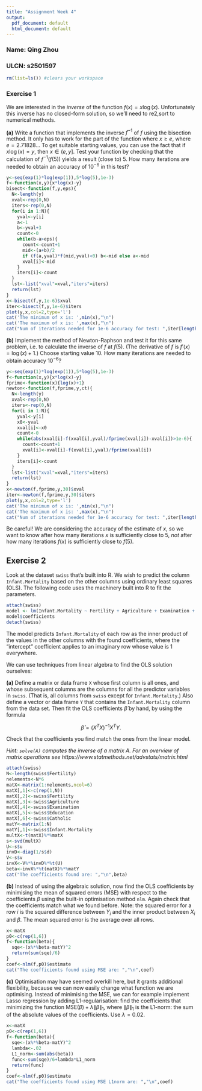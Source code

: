 ```yaml
---
title: "Assignment Week 4"
output:
  pdf_document: default
  html_document: default
---
```


### Name: Qing Zhou

### ULCN: s2501597

```r
rm(list=ls()) #clears your workspace
```

### Exercise 1

We are interested in the *inverse* of the function $f(x)=x\log(x)$. Unfortunately this inverse has no closed-form solution, so we'll need to re2,sort to numerical methods.

**(a)** Write a function that implements the inverse $f^{-1}$ of $f$ using the bisection method. It only has to work for the part of the function where $x\ge e$, where $e=2.71828\ldots$ To get suitable starting values, you can use the fact that if $x\log(x)=y$, then $x\in(e,y]$. Test your function by checking that the calculation of $f^{-1}(f(5))$ yields a result (close to) $5$. How many iterations are needed to obtain an accuracy of $10^{-6}$ in this test?

```r
y<-seq(exp(1)*log(exp(1)),5*log(5),1e-3)
f<-function(x,y){x*log(x)-y}
bisect<-function(f,y,eps){
  N<-length(y)
  xval<-rep(0,N)
  iters<-rep(0,N)
  for(i in 1:N){
    yval<-y[i]
    a<-1
    b<-yval+3
    count<-0
    while(b-a>eps){
      count<-count+1
      mid<-(a+b)/2
      if (f(a,yval)*f(mid,yval)<0) b<-mid else a<-mid
      xval[i]<-mid
    }
    iters[i]<-count
  }
  lst<-list("xval"=xval,"iters"=iters)
  return(lst)
}
x<-bisect(f,y,1e-6)$xval
iter<-bisect(f,y,1e-6)$iters
plot(y,x,col=2,type='l')
cat('The minimum of x is: ',min(x),"\n")
cat('The maximum of x is: ',max(x),"\n")
cat("Num of iterations needed for 1e-6 accuracy for test: ",iter[length(iter)])
```

**(b)** Implement the method of Newton-Raphson and test it for this same problem, i.e. to calculate the inverse of $f$ at $f(5)$. (The derivative of $f$ is $f'(x)=\log(x)+1$.) Choose starting value 10. How many iterations are needed to obtain accuracy $10^{-6}$?
```r
y<-seq(exp(1)*log(exp(1)),5*log(5),1e-3)
f<-function(x,y){x*log(x)-y}
fprime<-function(x){log(x)+1}
newton<-function(f,fprime,y,ct){
  N<-length(y)
  xval<-rep(0,N)
  iters<-rep(0,N)
  for(i in 1:N){
    yval<-y[i]
    x0<-yval
    xval[i]<-x0
    count<-0
    while(abs(xval[i]-f(xval[i],yval)/fprime(xval[i])-xval[i])>1e-6){
      count<-count+1
      xval[i]<-xval[i]-f(xval[i],yval)/fprime(xval[i])
    }
    iters[i]<-count
  }
  lst<-list("xval"=xval,"iters"=iters)
  return(lst)
}
x<-newton(f,fprime,y,30)$xval
iter<-newton(f,fprime,y,30)$iters
plot(y,x,col=2,type='l')
cat('The minimum of x is: ',min(x),"\n")
cat('The maximum of x is: ',max(x),"\n")
cat("Num of iterations needed for 1e-6 accuracy for test: ",iter[length(iter)])
```
Be careful! We are considering the accuracy of the estimate of $x$, so we want to know after how many iterations $x$ is sufficiently close to $5$, *not* after how many iterations $f(x)$ is sufficiently close to $f(5)$.

Exercise 2
--------------
Look at the dataset `swiss` that's built into R. We wish to predict the column `Infant.Mortality` based on the other columns using ordinary least squares (OLS). The following code uses the machinery built into R to fit the parameters.

```r
attach(swiss)
model <- lm(Infant.Mortality ~ Fertility + Agriculture + Examination + Education + Catholic)
model$coefficients
detach(swiss)
```

The model predicts `Infant.Mortality` of each row as the inner product of the values in the other columns with the found coefficients, where the "intercept" coefficient applies to an imaginary row whose value is 1 everywhere.

We can use techniques from linear algebra to find the OLS solution ourselves:

**(a)** Define a matrix or data frame `X` whose first column is all ones, and whose subsequent columns are the columns for all the predictor variables in `swiss`. (That is, all columns from `swiss` except for `Infant.Mortality`.) Also define a vector or data frame `Y` that contains the `Infant.Mortality` column from the data set. Then fit the OLS coefficients $\hat\beta$ by hand, by using the formula

$$\hat\beta=(X^TX)^{-1}X^TY.$$

Check that the coefficients you find match the ones from the linear model.

*Hint: `solve(A)` computes the inverse of a matrix A. For an overview of matrix operations see https://www.statmethods.net/advstats/matrix.html*
```r
attach(swiss)
N<-length(swiss$Fertility)
nelements<-N*6
matX<-matrix(1:nelements,ncol=6)
matX[,1]<-c(rep(1,N))
matX[,2]<-swiss$Fertility
matX[,3]<-swiss$Agriculture
matX[,4]<-swiss$Examination
matX[,5]<-swiss$Education
matX[,6]<-swiss$Catholic
matY<-matrix(1:N)
matY[,1]<-swiss$Infant.Mortality
multX<-t(matX)%*%matX
s<-svd(multX)
U<-s$u
invD<-diag(1/s$d)
V<-s$v
invX<-V%*%invD%*%t(U)
beta<-invX%*%t(matX)%*%matY
cat("The coefficients found are: ","\n",beta)
```

**(b)** Instead of using the algebraic solution, now find the OLS coefficients by minimising the mean of squared errors (MSE) with respect to the coefficients $\beta$ using the built-in optimisation method `nlm`. Again check that the coefficients match what we found before. Note: the squared error for a row $i$ is the squared difference between $Y_i$ and the inner product between $X_i$ and $\beta$. The mean squared error is the average over all rows.
```r
x<-matX
p0<-c(rep(1,6))
f<-function(beta){
  sqe<-(x%*%beta-matY)^2
  return(sum(sqe)/6)
}
coef<-nlm(f,p0)$estimate
cat("The coefficients found using MSE are: ","\n",coef)
```

**(c)** Optimisation may have seemed overkill here, but it grants additional flexibility, because we can now easily change what function we are optimising. Instead of minimising the MSE, we can for example implement Lasso regression by adding L1-regularisation: find the coefficients that minimizing the function $\text{MSE}(\beta)+\lambda\|\beta\|_1$, where $\|\beta\|_1$ is the L1-norm: the sum of the absolute values of the coefficients. Use $\lambda=0.02$.

```r
x<-matX
p0<-c(rep(1,6))
f<-function(beta){
  sqe<-(x%*%beta-matY)^2
  lambda<-.02
  L1_norm<-sum(abs(beta))
  func<-sum(sqe)/6+lambda*L1_norm
  return(func)
}
coef<-nlm(f,p0)$estimate
cat("The coefficients found using MSE L1norm are: ","\n",coef)
```
